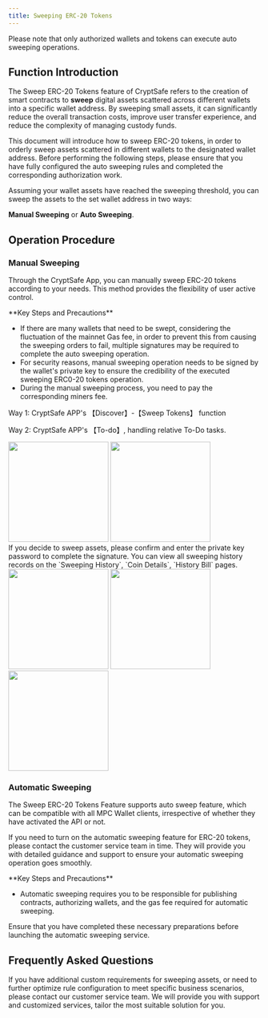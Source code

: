 ```yaml
---
title: Sweeping ERC-20 Tokens
---
```


<Note>
Please note that only authorized wallets and tokens can execute auto sweeping operations.
</Note>

##  Function Introduction
The Sweep ERC-20 Tokens feature of CryptSafe refers to the creation of smart contracts to **sweep** digital assets scattered across different wallets into a specific wallet address. By sweeping small assets, it can significantly reduce the overall transaction costs, improve user transfer experience, and reduce the complexity of managing custody funds.

This document will introduce how to sweep ERC-20 tokens, in order to orderly sweep assets scattered in different wallets to the designated wallet address. Before performing the following steps, please ensure that you have fully configured the auto sweeping rules and completed the corresponding authorization work.

Assuming your wallet assets have reached the sweeping threshold, you can sweep the assets to the set wallet address in two ways:

**Manual Sweeping** or **Auto Sweeping**.

##  Operation Procedure

### Manual Sweeping

Through the CryptSafe App, you can manually sweep ERC-20 tokens according to your needs. This method provides the flexibility of user active control.

<Warning>
**Key Steps and Precautions**

- If there are many wallets that need to be swept, considering the fluctuation of the mainnet Gas fee, in order to prevent this from causing the sweeping orders to fail, multiple signatures may be required to complete the auto sweeping operation.
- For security reasons, manual sweeping operation needs to be signed by the wallet's private key to ensure the credibility of the executed sweeping ERC0-20 tokens operation.
- During the manual sweeping process, you need to pay the corresponding miners fee.

</Warning>

<Steps>
<Step title="Open the Manual Sweeping Function">
Way 1: CryptSafe APP's 【Discover】-【Sweep Tokens】 function

Way 2: CryptSafe APP's 【To-do】, handling relative To-Do tasks.

<div className="w-full flex items-center justify-center">
<CardGroup cols={2}>
    <img src="/images/user-guide/appcon.png" width="200"/>
    <img src="/images/user-guide/todo1.png" width="200"/>
    </CardGroup>
</div>


</Step>
<Step title="Confirm Sweeping Operation">
    If you decide to sweep assets, please confirm and enter the private key password to complete the signature.
</Step>

<Step title="Contract Sweeping History">
You can view all sweeping history records on the `Sweeping History`, `Coin Details`, `History Bill` pages.
    <div className="w-full flex items-center justify-center">
    <CardGroup cols={3}>
    <img src="/images/user-guide/his1.png" width="200"/>
    <img src="/images/user-guide/his2.png" width="200"/>
     <img src="/images/user-guide/his3.png" width="200"/>
    </CardGroup>
    </div>
</Step>

</Steps>

### Automatic Sweeping

The Sweep ERC-20 Tokens Feature supports auto sweep feature, which can be compatible with all MPC Wallet clients, irrespective of whether they have activated the API or not.

If you need to turn on the automatic sweeping feature for ERC-20 tokens, please contact the customer service team in time. They will provide you with detailed guidance and support to ensure your automatic sweeping operation goes smoothly.

<Warning>
**Key Steps and Precautions**

- Automatic sweeping requires you to be responsible for publishing contracts, authorizing wallets, and the gas fee required for automatic sweeping.

Ensure that you have completed these necessary preparations before launching the automatic sweeping service.

</Warning>

##  Frequently Asked Questions

<Accordion title="Can CryptSafe accommodate specific auto sweeping feature requirements?">
If you have additional custom requirements for sweeping assets, or need to further optimize rule configuration to meet specific business scenarios, please contact our customer service team. We will provide you with support and customized services, tailor the most suitable solution for you.
</Accordion>
